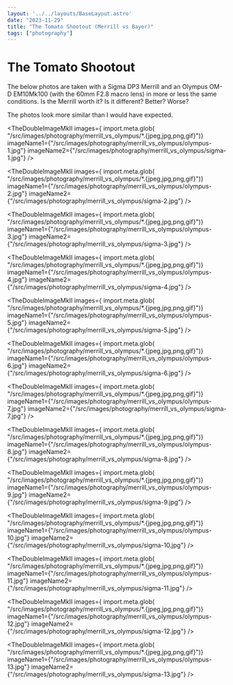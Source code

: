 ```yaml
---
layout: '../../layouts/BaseLayout.astro'
date: "2023-11-29"
title: "The Tomato Shootout (Merrill vs Bayer)"
tags: ["photography"]
---
```



<DummyComponent />


# The Tomato Shootout

The below photos are taken with a Sigma DP3 Merrill and an Olympus OM-D EM10Mk100 (with the 60mm F2.8 macro lens) in more or less the same conditions. Is the Merrill worth it? Is it different? Better? Worse? 

The photos look more similar than I would have expected. 


<TheDoubleImageMkII images={ import.meta.glob(
    "/src/images/photography/merrill_vs_olympus/*.{jpeg,jpg,png,gif}")} imageName1={"/src/images/photography/merrill_vs_olympus/olympus-1.jpg"} imageName2={"/src/images/photography/merrill_vs_olympus/sigma-1.jpg"} />

<TheDoubleImageMkII images={ import.meta.glob(
    "/src/images/photography/merrill_vs_olympus/*.{jpeg,jpg,png,gif}")} imageName1={"/src/images/photography/merrill_vs_olympus/olympus-2.jpg"} imageName2={"/src/images/photography/merrill_vs_olympus/sigma-2.jpg"} />

<TheDoubleImageMkII images={ import.meta.glob(
    "/src/images/photography/merrill_vs_olympus/*.{jpeg,jpg,png,gif}")} imageName1={"/src/images/photography/merrill_vs_olympus/olympus-3.jpg"} imageName2={"/src/images/photography/merrill_vs_olympus/sigma-3.jpg"} />

<TheDoubleImageMkII images={ import.meta.glob(
    "/src/images/photography/merrill_vs_olympus/*.{jpeg,jpg,png,gif}")} imageName1={"/src/images/photography/merrill_vs_olympus/olympus-4.jpg"} imageName2={"/src/images/photography/merrill_vs_olympus/sigma-4.jpg"} />

<TheDoubleImageMkII images={ import.meta.glob(
    "/src/images/photography/merrill_vs_olympus/*.{jpeg,jpg,png,gif}")} imageName1={"/src/images/photography/merrill_vs_olympus/olympus-5.jpg"} imageName2={"/src/images/photography/merrill_vs_olympus/sigma-5.jpg"} />

<TheDoubleImageMkII images={ import.meta.glob(
    "/src/images/photography/merrill_vs_olympus/*.{jpeg,jpg,png,gif}")} imageName1={"/src/images/photography/merrill_vs_olympus/olympus-6.jpg"} imageName2={"/src/images/photography/merrill_vs_olympus/sigma-6.jpg"} />

<TheDoubleImageMkII images={ import.meta.glob(
    "/src/images/photography/merrill_vs_olympus/*.{jpeg,jpg,png,gif}")} imageName1={"/src/images/photography/merrill_vs_olympus/olympus-7.jpg"} imageName2={"/src/images/photography/merrill_vs_olympus/sigma-7.jpg"} />

<TheDoubleImageMkII images={ import.meta.glob(
    "/src/images/photography/merrill_vs_olympus/*.{jpeg,jpg,png,gif}")} imageName1={"/src/images/photography/merrill_vs_olympus/olympus-8.jpg"} imageName2={"/src/images/photography/merrill_vs_olympus/sigma-8.jpg"} />

<TheDoubleImageMkII images={ import.meta.glob(
    "/src/images/photography/merrill_vs_olympus/*.{jpeg,jpg,png,gif}")} imageName1={"/src/images/photography/merrill_vs_olympus/olympus-9.jpg"} imageName2={"/src/images/photography/merrill_vs_olympus/sigma-9.jpg"} />

<TheDoubleImageMkII images={ import.meta.glob(
    "/src/images/photography/merrill_vs_olympus/*.{jpeg,jpg,png,gif}")} imageName1={"/src/images/photography/merrill_vs_olympus/olympus-10.jpg"} imageName2={"/src/images/photography/merrill_vs_olympus/sigma-10.jpg"} />

<TheDoubleImageMkII images={ import.meta.glob(
    "/src/images/photography/merrill_vs_olympus/*.{jpeg,jpg,png,gif}")} imageName1={"/src/images/photography/merrill_vs_olympus/olympus-11.jpg"} imageName2={"/src/images/photography/merrill_vs_olympus/sigma-11.jpg"} />

<TheDoubleImageMkII images={ import.meta.glob(
    "/src/images/photography/merrill_vs_olympus/*.{jpeg,jpg,png,gif}")} imageName1={"/src/images/photography/merrill_vs_olympus/olympus-12.jpg"} imageName2={"/src/images/photography/merrill_vs_olympus/sigma-12.jpg"} />

<TheDoubleImageMkII images={ import.meta.glob(
    "/src/images/photography/merrill_vs_olympus/*.{jpeg,jpg,png,gif}")} imageName1={"/src/images/photography/merrill_vs_olympus/olympus-13.jpg"} imageName2={"/src/images/photography/merrill_vs_olympus/sigma-13.jpg"} />